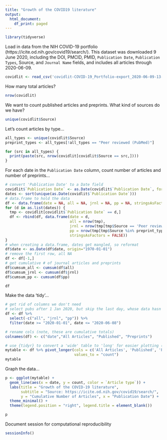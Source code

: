 ```yaml
---
title: "Growth of the COVID19 literature"
output:
  html_document:
    df_print: paged
---
```



```r
library(tidyverse)
```

Load in data from the NIH COVID-19 portfolio (https://icite.od.nih.gov/covid19/search/). This dataset was downloaded 9 June 2020, including the DOI, PMCID, PMID, `Publication Date`, `Publication Types`, Source, and `Journal Name` fields, and includes all articles through 2020-06-09.
```r
covidlit <- read_csv('covidlit-COVID-19_Portfolio-export_2020-06-09-13-52-30.csv')
```

How many total articles?
```r
nrow(covidlit)
```

We want to count published articles and preprints. What kind of sources do we have?
```r
unique(covidlit$Source)
```

Let's count articles by type...
```r
all_types <- unique(covidlit$Source)
preprint_types <- all_types[!all_types == "Peer reviewed (PubMed)"]

for (src in all_types) {
  print(paste(src, nrow(covidlit[covidlit$Source == src,])))
}
```

For each date in the `Publication Date` column, count number of articles and number of preprints...
```r
# convert 'Publication Date' to a Date field
covidlit$`Publication Date` <- as.Date(covidlit$`Publication Date`, format = "%Y-%m-%d")
dates <- sort(unique(as.Date(covidlit$`Publication Date`)))
# data.frame to hold the data
df <- data.frame(date = NA, all = NA, jrnl = NA, pp = NA, stringsAsFactors = FALSE)
for (d in as.list(dates)) {
  tmp <- covidlit[covidlit$`Publication Date` == d,]
  df <- rbind(df, data.frame(date = d, 
                             all = nrow(tmp),
                             jrnl = nrow(tmp[tmp$Source == 'Peer reviewed (PubMed)',]),
                             pp = nrow(tmp[tmp$Source %in% preprint_types,]),
                             stringsAsFactors = FALSE))
}
# when creating a data.frame, dates get mangled, so reformat
df$date <- as.Date(df$date, origin="1970-01-01")
# remove the first row, all NA
df <- df[-1,]
# get cumulative # of journal articles and preprints
df$cumsum_all <- cumsum(df$all)
df$cumsum_jrnl <- cumsum(df$jrnl)
df$cumsum_pp <- cumsum(df$pp)

df
```

Make the data 'tidy'...
```r
# get rid of columns we don't need
# select pubs after 1 Jan 2020, but skip the last day, whose data hasn't been fully updated
df <- df %>% 
  select(-c("all", "jrnl", "pp")) %>% 
  filter(date >= "2020-01-01", date <= "2020-06-08")

# rename cols (note, these are cumulative totals)
colnames(df) <- c("date","All Articles", "Published", "Preprints")

# use {tidyr} to convert a 'wide' table to 'long' for easier plotting (see https://tidyr.tidyverse.org/)
mytable <- df %>% pivot_longer(cols = c('All Articles', 'Published', 'Preprints'), names_to = "Article type",
                               values_to = "count")
mytable
```

Graph the data...
```r
p <- ggplot(mytable) +
  geom_line(aes(x = date, y = count, color = `Article type`)) +
  labs(title = "Growth of the COVID-19 literature", 
       subtitle = "Source: https://icite.od.nih.gov/covid19/search/",
       y = "Cumulative Number of Articles", x = "Publication Date") +
  theme_minimal() +
  theme(legend.position = "right", legend.title = element_blank())

p
```

Document session for computational reproducibility
```r
sessionInfo()
```

